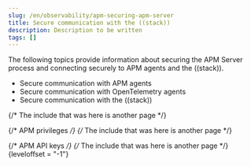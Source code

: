 ```yaml
---
slug: /en/observability/apm-securing-apm-server
title: Secure communication with the ((stack))
description: Description to be written
tags: []
---
```


<div id="apm-securing-apm-server"></div>

The following topics provide information about securing the APM Server
process and connecting securely to APM agents and the ((stack)).

* <DocLink slug="/en/observability/apm-secure-agent-communication">Secure communication with APM agents</DocLink>
* <DocLink slug="/en/observability/apm-open-telemetry-direct" section="send-data-from-an-opentelemetry-agent">Secure communication with OpenTelemetry agents</DocLink>
* <DocLink slug="/en/observability/apm-secure-comms-stack">Secure communication with the ((stack))</DocLink>


{/* The include that was here is another page */}

{/* APM privileges */}
{/* The include that was here is another page */}

{/* APM API keys */}
{/* The include that was here is another page */}
{leveloffset = "-1"}
